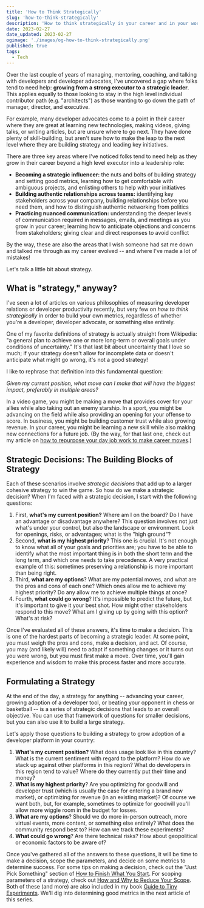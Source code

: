```yaml
---
title: 'How to Think Strategically'
slug: 'how-to-think-strategically'
description: 'How to think strategically in your career and in your work.'
date: 2023-02-27
date_updated: 2023-02-27
ogimage: './images/og-how-to-think-strategically.png'
published: true
tags:
  - Tech
---
```


Over the last couple of years of managing, mentoring, coaching, and talking with developers and developer advocates, I've uncovered a gap where folks tend to need help: **growing from a strong executor to a strategic leader**. This applies equally to those looking to stay in the high level individual contributor path (e.g. "architects") as those wanting to go down the path of manager, director, and executive.

For example, many developer advocates come to a point in their career where they are great at learning new technologies, making videos, giving talks, or writing articles, but are unsure where to go next. They have done plenty of skill-building, but aren't sure how to make the leap to the next level where they are building strategy and leading key initiatives.

There are three key areas where I've noticed folks tend to need help as they grow in their career beyond a high level executor into a leadership role:

- **Becoming a strategic influencer:** the nuts and bolts of building strategy and setting good metrics, learning how to get comfortable with ambiguous projects, and enlisting others to help with your initiatives
- **Building authentic relationships across teams:** identifying key stakeholders across your company, building relationships before you need them, and how to distinguish authentic networking from politics
- **Practicing nuanced communication:** understanding the deeper levels of communication required in messages, emails, and meetings as you grow in your career; learning how to anticipate objections and concerns from stakeholders; giving clear and direct responses to avoid conflict

By the way, these are also the areas that I wish someone had sat me down and talked me through as my career evolved -- and where I've made a lot of mistakes!

Let's talk a little bit about strategy.

## What is "strategy," anyway?

I've seen a lot of articles on various philosophies of measuring developer relations or developer productivity recently, but very few on _how to think strategically_ in order to build your own metrics, regardless of whether you're a developer, developer advocate, or something else entirely.

One of my favorite definitions of strategy is actually straight from Wikipedia: "a general plan to achieve one or more long-term or overall goals under conditions of uncertainty." It's that last bit about uncertainty that I love so much; if your strategy doesn't allow for incomplete data or doesn't anticipate what might go wrong, it's not a good strategy!

I like to rephrase that definition into this fundamental question:

_Given my current position, what move can I make that will have the biggest impact, preferably in multiple areas?_

In a video game, you might be making a move that provides cover for your allies while also taking out an enemy starship. In a sport, you might be advancing on the field while also providing an opening for your offense to score. In business, you might be building customer trust while also growing revenue. In your career, you might be learning a new skill while also making new connections for a future job. (By the way, for that last one, check out my article on [how to repurpose your day job work to make career moves](https://www.samjulien.com/re-purposing-day-job-work-to-make-career-moves).)

## Strategic Decisions: The Building Blocks of Strategy

Each of these scenarios involve _strategic decisions_ that add up to a larger cohesive strategy to win the game. So how do we make a strategic decision? When I'm faced with a strategic decision, I start with the following questions:

1. First, **what's my current position?** Where am I on the board? Do I have an advantage or disadvantage anywhere? This question involves not just what's under your control, but also the landscape or environment. Look for openings, risks, or advantages; what is the "high ground"?
2. Second, **what is my highest priority**? This one is crucial. It's not enough to know what all of your goals and priorities are; you have to be able to identify what the most important thing is in both the short term and the long term, and which one needs to take precedence. A very practical example of this: sometimes preserving a relationship is more important than being right.
3. Third, **what are my options**? What are my potential moves, and what are the pros and cons of each one? Which ones allow me to achieve my highest priority? Do any allow me to achieve multiple things at once?
4. Fourth, **what could go wrong**? It's impossible to predict the future, but it's important to give it your best shot. How might other stakeholders respond to this move? What am I giving up by going with this option? What's at risk?

Once I've evaluated all of these answers, it's time to make a decision. This is one of the hardest parts of becoming a strategic leader. At some point, you must weigh the pros and cons, make a decision, and act. Of course, you may (and likely will) need to adapt if something changes or it turns out you were wrong, but you must first make a move. Over time, you'll gain experience and wisdom to make this process faster and more accurate.

## Formulating a Strategy

At the end of the day, a strategy for anything -- advancing your career, growing adoption of a developer tool, or beating your opponent in chess or basketball -- is a series of strategic decisions that leads to an overall objective. You can use that framework of questions for smaller decisions, but you can also use it to build a large strategy.

Let's apply those questions to building a strategy to grow adoption of a developer platform in your country:

1. **What's my current position?** What does usage look like in this country? What is the current sentiment with regard to the platform? How do we stack up against other platforms in this region? What do developers in this region tend to value? Where do they currently put their time and money?
2. **What is my highest priority**? Are you optimizing for goodwill and developer trust (which is usually the case for entering a brand new market), or optimizing for revenue (in an existing market)? Of course we want both, but, for example, sometimes to optimize for goodwill you'll allow more wiggle room in the budget for losses.
3. **What are my options**? Should we do more in-person outreach, more virtual events, more content, or something else entirely? What does the community respond best to? How can we track these experiments?
4. **What could go wrong**? Are there technical risks? How about geopolitical or economic factors to be aware of?

Once you've gathered all of the answers to these questions, it will be time to make a decision, scope the parameters, and decide on some metrics to determine success. For some tips on making a decision, check out the "Just Pick Something" section of [How to Finish What You Start](https://www.samjulien.com/how-to-finish-what-you-start). For scoping parameters of a strategy, check out [How and Why to Reduce Your Scope](https://www.samjulien.com/how-and-why-to-reduce-your-scope). Both of these (and more) are also included in my book [Guide to Tiny Experiments](https://learn.samjulien.com/guide-to-tiny-experiments). We'll dig into determining good metrics in the next article of this series.
